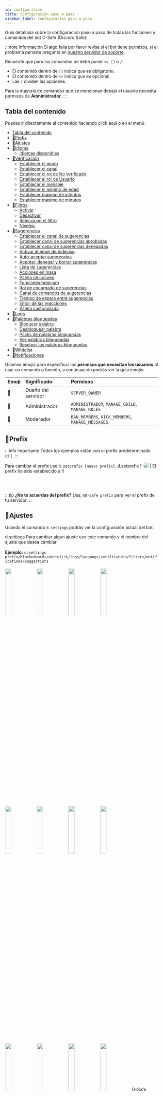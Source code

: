 ```yaml
---
id: configuration
title: Configuración paso a paso
sidebar_label: Configuración paso a paso
---
```


Guía detallada sobre la configuración paso a paso de todas las funciones y comandos del bot D-Safe (Discord Safe).

:::note Información
Si algo falla por favor revisa si el bot tiene permisos, si el problema persiste pregunta en [nuestro servidor de soporte](https://discordsafe.com/discord). 

Recuerde que para los comandos no debe poner `<>`, `[]` o `/`.
* El contenido dentro de `[]` indica que es obligatorio.
* El contenido dentro de `<>` indica que es opcional.
* Las `/` dividen las opciones.

Para la mayoría de comandos que se mencionan debajo el usuario necesita permisos de **Administrador**.
:::

## Tabla del contenido
Puedes ir directamente al contenido haciendo click aquí o en el menú.
- [Tabla del contenido](#tabla-del-contenido)
- [🔨Prefix](#prefix)
- [🔧Ajustes](#ajustes)
- [🔨Idioma](#idioma)
  - [Idiomas disponibles](#idiomas-disponibles)
- [🔨Verificación](#verificación)
  - [Establecer el modo](#establecer-el-modo)
  - [Establecer el canal](#establecer-el-canal)
  - [Establecer el rol de No verificado](#establecer-el-rol-de-no-verificado)
  - [Establecer el rol de Usuario](#establecer-el-rol-de-usuario)
  - [Establecer el mensaje](#establecer-el-mensaje)
  - [Establecer el mínimo de edad](#establecer-el-mínimo-de-edad)
  - [Establecer máximo de intentos](#establecer-máximo-de-intentos)
  - [Establecer máximo de minutos](#establecer-máximo-de-minutos)
- [🔨Filtros](#filtros)
    - [Activar](#activar)
    - [Desactivar](#desactivar)
  - [Seleccione el filtro](#seleccione-el-filtro)
  - [Niveles:](#niveles)
- [🔧Sugerencias](#sugerencias)
  - [Establecer el canal de sugerencias](#establecer-el-canal-de-sugerencias)
  - [Establecer canal de sugerencias aprobadas](#establecer-canal-de-sugerencias-aprobadas)
  - [Establecer canal de sugerencias denegadas](#establecer-canal-de-sugerencias-denegadas)
  - [Activar el emoji de indeciso](#activar-el-emoji-de-indeciso)
  - [Auto-aceptar sugerencias](#auto-aceptar-sugerencias)
  - [Aceptar, denegar y borrar sugerencias](#aceptar-denegar-y-borrar-sugerencias)
  - [Lista de sugerencias](#lista-de-sugerencias)
  - [Acciones en masa](#acciones-en-masa)
  - [Paleta de colores](#paleta-de-colores)
  - [Funciones premium](#funciones-premium)
  - [Rol de encargado de sugerencias](#rol-de-encargado-de-sugerencias)
  - [Canal de comandos de sugerencias](#canal-de-comandos-de-sugerencias)
  - [Tiempo de espera entre sugerencias](#tiempo-de-espera-entre-sugerencias)
  - [Emoji de las reacciones](#emoji-de-las-reacciones)
  - [Paleta customizada](#paleta-customizada)
- [🔨Logs](#logs)
- [🔧Palabras bloqueadas](#palabras-bloqueadas)
  - [Bloquear palabra](#bloquear-palabra)
  - [Desbloquear palabra](#desbloquear-palabra)
  - [Packs de palabras bloqueadas](#packs-de-palabras-bloqueadas)
  - [Ver palabras bloqueadas](#ver-palabras-bloqueadas)
  - [Resetear las palabras bloqueadas](#resetear-las-palabras-bloqueadas)
- [🔧Whitelist](#whitelist)
- [👑Notificaciones](#notificaciones)

Usamos emojis para especificar los **permisos que necesitan los usuarios** al usar un comando o función, a continuación podrás ver la guía emojis:

| Emoji | Significado | Permisos | 
| :--- | :--- | :--- | 
| 👑 | Dueño del servidor | ```SERVER_OWNER``` | 
| 🔨 | Administrador | ```ADMINISTRADOR```, ```MANAGE_GUILD```, ```MANAGE_ROLES``` | 
| 🔧 | Moderador | ```BAN_MEMBERS```, ```KICK_MEMBERS```, ```MANAGE_MESSAGES``` | 

## 🔨Prefix
:::info Importante
Todos los ejemplos están con el prefix predeterminado (``d.``).
:::

Para cambiar el prefix use `d.setprefix [nuevo prefix]`.
<DiscordMessages>
    <DiscordMessage author="Usuario" avatar="red">d.setprefix !!</DiscordMessage>
    <discord-message author="D-Safe" avatar="https://i.imgur.com/FFBgOWE.png" bot='true' verified='true'><img className="discord-emoji" src="https://cdn.discordapp.com/emojis/656224418946744320.gif?1"></img> | El prefix ha sido establecido a !!</discord-message>
</DiscordMessages>


<br></br>

:::tip
**¿No te acuerdas del prefix?**
Usa, ``@D-Safe prefix`` para ver el prefix de tu servidor.
:::

## 🔧Ajustes

Usando el comando `d.settings` podrás ver la configuración actual del bot.

<DiscordMessages>
    <DiscordMessage author="Usuario" avatar="red">d.settings</DiscordMessage>
    <discord-message author="D-Safe" avatar="https://i.imgur.com/FFBgOWE.png" bot='true' verified='true'>
                        <discord-embed slot="embeds" author-image="https://images-ext-2.discordapp.net/external/niVldYS18DVS1ORILlwtig2pClsSJYcJhDDNBum61zQ/https/i.imgur.com/1yIcepa.png" author-name="Panel de ajustes de Servidor" color="#aab9fa" thumbnail="https://images-ext-1.discordapp.net/external/PY5lJndEamUbBDSM5UsR1w0TXKqKw5az2PEcQ5PYSzI/https/i.imgur.com/91NmeWi.png" url="https://discordsafe.com/">
                            Para cambiar algun ajuste use este comando y el nombre del ajuste que desea cambiar.
                            <br></br>
                            <b>Ejemplo:</b> <code>d.settings prefix/blockedwords/whitelist/logs/language/verification/filters/notifications/suggestions</code>
                            <br></br>
                            <discord-embed-fields slot="fields">
                                <discord-embed-field field-title="❯ Prefix" inline="" inline-index="1"><img src="https://cdn.discordapp.com/emojis/603988751978463268.png?v=1" width="20%"></img></discord-embed-field>
                                <discord-embed-field field-title="❯ Aviso entrada raiders" inline="" inline-index="2"><img src="https://cdn.discordapp.com/emojis/603988751978463268.png?v=1" width="20%"></img></discord-embed-field>
                                <discord-embed-field field-title="❯ Logs" inline="" inline-index="3"><img src="https://cdn.discordapp.com/emojis/603988751978463268.png?v=1" width="20%"></img></discord-embed-field>
                                <discord-embed-field field-title="❯ Idioma" inline="" inline-index="1"><img src="https://cdn.discordapp.com/emojis/603988751978463268.png?v=1" width="20%"></img></discord-embed-field>
                                <discord-embed-field field-title="❯ Palabras bloqueadas" inline="" inline-index="2"><img src="https://cdn.discordapp.com/emojis/603988751978463268.png?v=1" width="20%"></img></discord-embed-field>
                                <discord-embed-field field-title="❯ Whitelist" inline="" inline-index="3"><img src="https://cdn.discordapp.com/emojis/603988751978463268.png?v=1" width="20%"></img></discord-embed-field>
                                <discord-embed-field field-title="❯ Verificación" inline="" inline-index="1"><img src="https://cdn.discordapp.com/emojis/603988751978463268.png?v=1" width="20%"></img></discord-embed-field>
                                <discord-embed-field field-title="❯ Filtro Invitaciones" inline="" inline-index="2"><img src="https://cdn.discordapp.com/emojis/603988751978463268.png?v=1" width="20%"></img></discord-embed-field>
                                <discord-embed-field field-title="❯ Filtro Iploggers" inline="" inline-index="3"><img src="https://cdn.discordapp.com/emojis/603988751978463268.png?v=1" width="20%"></img></discord-embed-field>
                                <discord-embed-field field-title="❯ Filtro Imágenes" inline="" inline-index="1"><img src="https://cdn.discordapp.com/emojis/603988751978463268.png?v=1" width="20%"></img></discord-embed-field>
                                <discord-embed-field field-title="❯ Filtro Anti-Spam" inline="" inline-index="2"><img src="https://cdn.discordapp.com/emojis/603988751978463268.png?v=1" width="20%"></img></discord-embed-field>
                                <discord-embed-field field-title="❯ Sugerencias" inline="" inline-index="3"><img src="https://cdn.discordapp.com/emojis/603988751978463268.png?v=1" width="20%"></img></discord-embed-field>
                            </discord-embed-fields>
                            <span slot="footer">D-Safe</span>
                        </discord-embed>
                    </discord-message>
</DiscordMessages>

## 🔨Idioma

El idioma por defecto del bot es **Español.**

### Idiomas disponibles

* ``es-ES`` - Español (España).
* ``en-US`` - Inglés (Estados Unidos).

Para cambiar el idioma use `d.setlang [es-ES / en-US]`.

<DiscordMessages>
    <DiscordMessage author="Usuario" avatar="red">d.setlang es-ES</DiscordMessage>
    <discord-message author="D-Safe" avatar="https://i.imgur.com/FFBgOWE.png" bot='true' verified='true'><img className="discord-emoji" src="https://cdn.discordapp.com/emojis/656224418946744320.gif?1"></img> | El idioma del servidor ha sido establecido a <code>Español (España)</code></discord-message>
</DiscordMessages>

## 🔨Verificación

Establezca la verificación de su servidor con uno de **nuestros poderosos modos** para evitar usuarios conflictivos, multicuentas o bots de spam.

* Usando el comando `d.verification` podrá ver la configuración actual de la verificación.
* Para desactivarlo use:  `d.verification disable`

<DiscordMessages>
    <discord-message author="D-Safe" avatar="https://i.imgur.com/FFBgOWE.png" bot='true' verified='true'>
                        <discord-embed slot="embeds" embed-title="Bivenvenid@ a Servidor" color="#aab9fa" image="https://media.discordapp.net/attachments/750703042386591744/751400793248366592/captcha.png" thumbnail="https://i.imgur.com/Xf4UpdU.png">
                            <discord-embed-fields slot="fields">
                                <discord-embed-field field-title="Captcha" inline="1" inline-index="1">Antes de continuar, debes responder este <span class="bold">captcha</span>, hazlo para poder acceder al servidor. Tienes <span class="bold">5 intentos</span> y <span class="bold">4 minutos</span> para completarlo.</discord-embed-field>
                                <discord-embed-field field-title="¿Por qué?" inline="2" inline-index="2">Esto es para proteger el servidor de los bots de spam y multicuentas.</discord-embed-field>
                            </discord-embed-fields>
                            <span slot="footer">Si algo falla, póngase en contacto con la administración del servidor.</span>
                        </discord-embed>
                    </discord-message>
</DiscordMessages>

### Establecer el modo
Establezca el modo de verificación que más le convenga usando `d.verification setmode <Modo>`.
Los modos de verificación son los siguientes:

| 🔧 Modo | 📣 Descripción | 📑 Requiere | 🔐 Nivel protección |
| :--- | :--- | :--- | :--- |
| **Approval** | El usuario tiene que ser aprobado por un Administrador con `d.approve @Usuario` | Canal, Rol No Verificado, Rol Usuario. | **4** |
| **Captcha** | El usuario tiene que completar correctamente un captcha. | Canal, Rol No Verificado, Rol Usuario. | **3** |
| **Reaction** | El usuario tiene que reaccionar a un mensaje para acceder al servidor. | Canal, Rol No Verificado, Rol Usuario, Mensaje. | **2** |
| **Verification** | El usuario tiene que usar el comando `d.verifyme` para entrar. | Canal, Rol No Verificado, Rol Usuario. | **1** |

<DiscordMessages>
    <DiscordMessage author="Usuario" avatar="red">d.verification setmode captcha</DiscordMessage>
    <discord-message author="D-Safe" avatar="https://i.imgur.com/FFBgOWE.png" bot='true' verified='true'><img className="discord-emoji" src="https://cdn.discordapp.com/emojis/656224418946744320.gif?1"></img> | El modo ha sido establecido a <code>captcha</code></discord-message>
</DiscordMessages>

### Establecer el canal
Debe establecer el canal de verificación donde se mandará el captcha, o donde esté el mensaje al que tengan que reaccionar o donde tienen que poner los comandos.

Establezca el canal con `d.verification setchannel #Canal`.

<DiscordMessages>
    <DiscordMessage author="Usuario" avatar="red">d.verification setchannel <discord-mention type="channel">bienvenidas</discord-mention></DiscordMessage>
    <discord-message author="D-Safe" avatar="https://i.imgur.com/FFBgOWE.png" bot='true' verified='true'><img className="discord-emoji" src="https://cdn.discordapp.com/emojis/656224418946744320.gif?1"></img> El canal ha sido establecido a <discord-mention type="channel">bienvenidas</discord-mention></discord-message>
</DiscordMessages>

### Establecer el rol de No verificado
:::caution Aviso
Usted tendrá que configurar este rol en su servidor para que solo vea los canales que usted quiera y que cuando se verifique tenga acceso completo al servidor.
:::

Este será el rol que se les dará a los nuevos usuarios al entrar al servidor antes de verificarse.

Establezca el rol de No verificados con:
`d.verification setguest @Rol`.

<DiscordMessages>
    <DiscordMessage author="Usuario" avatar="red">d.verification setguest <discord-mention class="discord-mention discord-user-mention">No verificado</discord-mention></DiscordMessage>
    <discord-message author="D-Safe" avatar="https://i.imgur.com/FFBgOWE.png" bot='true' verified='true'><img className="discord-emoji" src="https://cdn.discordapp.com/emojis/656224418946744320.gif?1"></img> | El rol ha sido establecido a <discord-mention class="discord-mention discord-user-mention">No verificado</discord-mention></discord-message>
</DiscordMessages>

### Establecer el rol de Usuario
Este será el rol que se les dará a los nuevos usuarios al verificarse (normalmente el rol Usuario).

El comando para establecerlo es `d.verification setuser @Rol`.

<DiscordMessages>
    <DiscordMessage author="Usuario" avatar="red">d.verification setuser <discord-mention class="discord-mention discord-user-mention">Usuario</discord-mention></DiscordMessage>
    <discord-message author="D-Safe" avatar="https://i.imgur.com/FFBgOWE.png" bot='true' verified='true'><img className="discord-emoji" src="https://cdn.discordapp.com/emojis/656224418946744320.gif?1"></img> | El rol ha sido establecido a <discord-mention class="discord-mention discord-user-mention">Usuario</discord-mention></discord-message>
</DiscordMessages>

### Establecer el mensaje
:::caution Aviso
**Solo es necesario este ajuste** en el modo **reaction**.
:::

Establezca el mensaje al que tendrán que reaccionar los No Verificados al unirse a su servidor.
**Importante,** el mensaje que establezca debe de estar dentro del canal que configuró anteriormente.

Configure el mensaje usando: `d.verification setmessage MensajeID`. 

[¿No sabes cómo copiar una ID?](../ayuda/copiar-ids)

<DiscordMessages>
    <DiscordMessage author="Usuario" avatar="red">d.verification setmessage 756893307325513795</DiscordMessage>
    <discord-message author="D-Safe" avatar="https://i.imgur.com/FFBgOWE.png" bot='true' verified='true'><img className="discord-emoji" src="https://cdn.discordapp.com/emojis/656224418946744320.gif?1"></img> | El mensaje ha sido establecido a <code>756893307325513795</code>.</discord-message>
</DiscordMessages>

### Establecer el mínimo de edad
Establezca el **mínimo de días que deben tener las cuentas** cuando se unen a su servidor, así evita que entren multicuentas o auto-bots de spam.

* Configure el mínimo con: `d.verification setage <1-30 Días>`.
* Puede desactivarlo con `d.verification setage disable`.

<DiscordMessages>
    <DiscordMessage author="Usuario" avatar="red">d.verification setage 20</DiscordMessage>
    <discord-message author="D-Safe" avatar="https://i.imgur.com/FFBgOWE.png" bot='true' verified='true'><img className="discord-emoji" src="https://cdn.discordapp.com/emojis/656224418946744320.gif?1"></img> | Se ha establecido el tiempo mínimo de la cuenta de los nuevos usuarios a <span class="bold">20</span> días.</discord-message>
</DiscordMessages>

<DiscordMessages>
    <discord-message author="D-Safe" avatar="https://i.imgur.com/FFBgOWE.png" bot='true' verified='true'>Has sido expulsado de <span class="bold">Servidor</span> porque su cuenta no supera el mínimo de <span class="bold">20</span> días.</discord-message>
</DiscordMessages>

### Establecer máximo de intentos
:::caution Aviso
**Este es un ajuste opcional** del modo **captcha**.
:::

Establezca el **número máximo de intentos** que pueden hacer los usuarios en el **captcha**.

Configure el máximo de intentos con ``d.verification setattempts [Número]``.

Puede volver a la cantidad por defecto con ``d.verification setattempts default``.

<DiscordMessages>
    <DiscordMessage author="Usuario" avatar="red">d.verification setattempts 5</DiscordMessage>
    <discord-message author="D-Safe" avatar="https://i.imgur.com/FFBgOWE.png" bot='true' verified='true'><img className="discord-emoji" src="https://cdn.discordapp.com/emojis/656224418946744320.gif?1"></img> |  Se ha establecido el máximo de intentos de la verificación a <span class="bold">5 intentos</span>.</discord-message>
</DiscordMessages>

### Establecer máximo de minutos
:::caution Aviso
**Este es un ajuste opcional** del modo **captcha**.
:::

Establezca el **tiempo máximo de espera** en la verificación captcha **captcha**.

Configure el máximo de intentos con ``d.verification settime [Número]`` (en minutos).

Puede volver a la cantidad por defecto con ``d.verification settime default``.

<DiscordMessages>
    <DiscordMessage author="Usuario" avatar="red">d.verification settime 4</DiscordMessage>
    <discord-message author="D-Safe" avatar="https://i.imgur.com/FFBgOWE.png" bot='true' verified='true'><img className="discord-emoji" src="https://cdn.discordapp.com/emojis/656224418946744320.gif?1"></img> |   Se ha establecido los minutos de la verificación a <span class="bold">4 minutos</span>.</discord-message>
</DiscordMessages>

##  🔨Filtros
Los filtros permiten proteger tu servidor para **evitar que se envíe contenido malicioso** y que tus canales sean un lugar limpio.

#### Activar
Para activarlos siga la guía dando click abajo, al filtro que quiera activar.

#### Desactivar
Para desactivar un filtro use: ``d.filters deactivate <filtro>``

### Seleccione el filtro


<Tabs
  defaultValue="anti-spam"
  values={[
    {label: 'Invitaciones', value: 'invitaciones'},
    {label: 'Anti-Iploggers', value: 'anti-iploggers'},
    {label: 'Imágenes', value: 'imgs'},
    {label: 'Anti-Spam', value: 'anti-spam'},
    {label: 'Palabras', value: 'words'},
  ]}>
  <TabItem value="invitaciones">
  Borra las invitaciones a servidores de Discord enviadas por miembros sin permisos.


  **Para activarlo use:** ``d.filter activate invites``

  <DiscordMessages>
    <DiscordMessage author="Usuario" avatar="red"><span class="red-text">https://discord.gg/UnanseAMiServidorPorfa:(</span></DiscordMessage>
    <discord-message author="D-Safe" avatar="https://i.imgur.com/FFBgOWE.png" bot='true' verified='true'><img className="discord-emoji" src="https://cdn.discordapp.com/emojis/657955119886893057.gif?v=1"></img> | No se permiten invitaciones a otros servidores de discord.</discord-message>
</DiscordMessages>
  </TabItem>
  <TabItem value="anti-iploggers">

  **Obtén el filtro más avanzado que bloquea +800 iploggers siendo [premium](ayuda/discord-safe-premium.md).**
  **(El normal sigue siendo gratis).**

  Bloquea y borra todos los enlaces que sean iploggers destinados a obtener datos privados de los usuarios que entren.


  **Para activarlo usa:** ``d.filter activate anti-iploggers``.

  <DiscordMessages>
    <DiscordMessage author="Usuario" avatar="red"><span class="red-text">https://grabify.link/lolEstoEsUnIploggerLMAO</span></DiscordMessage>
    <discord-message author="D-Safe" avatar="https://i.imgur.com/FFBgOWE.png" bot='true' verified='true'><img className="discord-emoji" src="https://cdn.discordapp.com/emojis/657955119886893057.gif?v=1"></img> | <span class="bold">[Anti Iplogger Básico]</span> No se permiten enviar enlaces iploggers o maliciosos.</discord-message>
</DiscordMessages>
  </TabItem>
  <TabItem value="imgs">

  **Obtén este filtro siendo [premium](ayuda/discord-safe-premium.md).**

  Bloquea y borra todas las im&#xE1;genes que contengan gore o sean NSFW enviadas fueras de canales NSFW. 
  

  **Para activarlo usa:** ``d.filter activate images``

  <DiscordMessages>
    <DiscordMessage author="Usuario" avatar="red"><discord-attachment slot="attachments" url="https://i.imgur.com/HJ3Oh4V.png" height="278" width="278" alt="dragonite"></discord-attachment>
    </DiscordMessage>
    <discord-message author="D-Safe" avatar="https://i.imgur.com/FFBgOWE.png" bot='true' verified='true'><img className="discord-emoji" src="https://cdn.discordapp.com/emojis/657955119886893057.gif?v=1"></img> | <span class="bold">[Filtro Imágenes Premium]</span> No se permite contenido NSFW fuera de canales NSFW.</discord-message>
</DiscordMessages>
  </TabItem>
  <TabItem value="anti-spam">
  Analiza los mensajes y si detecta que es spam lo borrará.
  

  **Para activarlo usa:** ``d.filter activate anti-spam``
  

  ### Niveles:

  Puedes indicar el nivel de **anti-spam** que quiera, por defecto o si no lo indica será el ``1``.
  
  Establece el nivel con: ``d.filter activate anti-spam level <Nivel>``

  | 📏 Nivel | 📣 Descripción |
  | :--- | :--- |
  | <img className="emoji-table" src="https://cdn.discordapp.com/emojis/755768668360540170.png?v=1"></img> **Nivel 1** | Prohíbe un mensaje con muchas mayúsculas o spam. | 
  | <img className="emoji-table" src="https://cdn.discordapp.com/emojis/755768668180316202.png?v=1"></img> **Nivel 2** | Prohíbe los mensajes duplicados, flood de mensajes, mayúsculas y spam. | 
  | <img className="emoji-table" src="https://cdn.discordapp.com/emojis/755768668318728202.png?v=1"></img> **Nivel 3** | Prohíbe todos los mensajes duplicados, flood de mensajes, mayúsculas, copypastas y spam. | 

<DiscordMessages>
    <DiscordMessage author="Usuario" avatar="red">d.filter activate anti-spam level 3</DiscordMessage>
    <discord-message author="D-Safe" avatar="https://i.imgur.com/FFBgOWE.png" bot='true' verified='true'><img className="discord-emoji" src="https://cdn.discordapp.com/emojis/656224418946744320.gif?1"></img> | Se ha establecido correctamente el nivel 3.</discord-message>
</DiscordMessages>

 <DiscordMessages>
    <DiscordMessage author="Usuario" avatar="red"><span class="red-text">
    Mirá 👁 dejemos algo 🙄 claro ⚪️ mamavergas 🍆 Free Fire 🔥 es el mejor 😩 juego de la década 😡😡👊🏼 Free Fire 🔥 tiene unos gráficos 👅 que se asemejan a los de la ps4 🎮 y son mejores 👍🏼 que esa cochinada 🤢🤮 de Halo o Doom 😂😂👌🏼
    Como es posible 🙄 que tanto 😳 pendejo 😤esté en este grupo 😂😎 chupándosela a mierdacraft😡😡👊🏼</span></DiscordMessage>
    <discord-message author="D-Safe" avatar="https://i.imgur.com/FFBgOWE.png" bot='true' verified='true'><img className="discord-emoji" src="https://cdn.discordapp.com/emojis/657955119886893057.gif?v=1"></img> | <span class="bold">[AntiSpam]</span> Su mensaje ha sido clasificado como spam.</discord-message>
</DiscordMessages>
  </TabItem>
  <TabItem value="words">

  Filtro de palabras bloqueadas, para bloquear una palabra usa ``d.blockword add <palabra>``.

  Vaya a [palabras bloqueadas](#palabras-bloqueadas) para mucha más información.

<DiscordMessages>
    <DiscordMessage author="Usuario" avatar="red"><span class="red-text">hijo de puta</span></DiscordMessage>
    <discord-message author="D-Safe" avatar="https://i.imgur.com/FFBgOWE.png" bot='true' verified='true'><img className="discord-emoji" src="https://cdn.discordapp.com/emojis/657955119886893057.gif?v=1"></img> | Esa palabra está bloqueada.</discord-message>
</DiscordMessages>
  </TabItem>
</Tabs>

## 🔧Sugerencias
Reciba feedback de sus usuarios mediantes sugerencias completamente customizables.

<DiscordMessages>
    <discord-message author="D-Safe" avatar="https://i.imgur.com/FFBgOWE.png" bot='true' verified='true'>
                        <discord-embed slot="embeds" author-image="https://i.imgur.com/rhJnYCl.png" author-name="Usuario#0000" color="#a9eda4" timestamp="12/01/2020">
                            Me gustaría un canal de #gaming, donde poder buscar amigos para partidas de videojuegos :D, estaría genial
                            <discord-embed-fields slot="fields">
                                <discord-embed-field field-title="Comentario del staff" inline="1" inline-index="1">Lo he hablado con el staff y ¡nos encanta tu idea! ya hemos creado el canal
                                </discord-embed-field>
                                <discord-embed-field field-title="Estadísticas" inline="2" inline-index="2">
                                    Resumen: <bold>+13</bold><br></br>
                                    Votos positivos: <bold>13</bold> <code>100%</code><br></br>
                                    Votos negativos: <bold>0</bold> <code>0%</code>
                                </discord-embed-field>
                            </discord-embed-fields>
                            <span slot="footer">ID de la sugerencia: 3</span>
                        </discord-embed>
                    </discord-message>
</DiscordMessages>

### Establecer el canal de sugerencias
Establezca el canal donde se enviarán las sugerencias de los usuarios.
Establézcalo con `d.suggestions setchannel #Canal/CanalID`.

<DiscordMessages>
    <DiscordMessage author="Usuario" avatar="red">d.suggestions setchannel <discord-mention type="channel">sugerencias</discord-mention></DiscordMessage>
    <discord-message author="D-Safe" avatar="https://i.imgur.com/FFBgOWE.png" bot='true' verified='true'><img className="discord-emoji" src="https://cdn.discordapp.com/emojis/656224418946744320.gif?1"></img> El canal de sugerencias se ha establecido correctamente a <discord-mention type="channel">sugerencias</discord-mention>.</discord-message>
</DiscordMessages>

### Establecer canal de sugerencias aprobadas
:::info
Esto es opcional si es que quiere hacer que se envíen notificaciones cuando se aprueba una sugerencia.
:::

Establézcalo  con `d.suggestions setapproved #Canal/CanalID`.

<DiscordMessages>
    <DiscordMessage author="Usuario" avatar="red">d.suggestions setapproved <discord-mention type="channel">sugerencias-aprobadas</discord-mention></DiscordMessage>
    <discord-message author="D-Safe" avatar="https://i.imgur.com/FFBgOWE.png" bot='true' verified='true'><img className="discord-emoji" src="https://cdn.discordapp.com/emojis/656224418946744320.gif?1"></img> El canal de sugerencias aprobadas se ha establecido correctamente a <discord-mention type="channel">sugerencias-aprobadas</discord-mention>.</discord-message>
</DiscordMessages>

### Establecer canal de sugerencias denegadas
:::info
Esto es opcional si es que quiere hacer que se envíen notificaciones cuando se deniega una sugerencia.
:::

Establézcalo con `d.suggestions setdenied #Canal/CanalID`.

<DiscordMessages>
    <DiscordMessage author="Usuario" avatar="red">d.suggestions setdenied <discord-mention type="channel">sugerencias-denegadas</discord-mention></DiscordMessage>
    <discord-message author="D-Safe" avatar="https://i.imgur.com/FFBgOWE.png" bot='true' verified='true'><img className="discord-emoji" src="https://cdn.discordapp.com/emojis/656224418946744320.gif?1"></img> El canal de sugerencias denegadas se ha establecido correctamente a <discord-mention type="channel">sugerencias-denegadas</discord-mention>.</discord-message>
</DiscordMessages>

### Activar el emoji de indeciso
Puede indicar que se añada el emoji de indeciso `❓` a las reacciones de las sugerencias, para aquellos usuarios que no estén seguros.

![Ejemplo](https://i.imgur.com/ARFrHal.png)

Puedes configurarlo con `d.suggestions questionEmoji enable / disable`.

<DiscordMessages>
    <DiscordMessage author="Usuario" avatar="red">d.suggestions questionEmoji enable</DiscordMessage>
    <discord-message author="D-Safe" avatar="https://i.imgur.com/FFBgOWE.png" bot='true' verified='true'><img className="discord-emoji" src="https://cdn.discordapp.com/emojis/656224418946744320.gif?1"></img> Se ha activado la opción de interrogación (❓) en las sugerencias.</discord-message>
</DiscordMessages>

### Auto-aceptar sugerencias
Puede establecer una cantidad de votos positivos donde las sugerencias se aceptan automáticamente.

Puede configurar con `d.suggestions autoaccept Número(1-1000) / disable`.

<DiscordMessages>
    <DiscordMessage author="Usuario" avatar="red">d.suggestions autoaccept 20</DiscordMessage>
    <discord-message author="D-Safe" avatar="https://i.imgur.com/FFBgOWE.png" bot='true' verified='true'><img className="discord-emoji" src="https://cdn.discordapp.com/emojis/656224418946744320.gif?1"></img> Se ha establecido la cantidad para autoaceptar sugerencias a <bold>20</bold>.</discord-message>
</DiscordMessages>

### Aceptar, denegar y borrar sugerencias
:::info
La ID de la sugerencia la puede encontrar al final del mensaje de la sugerencia, estás son números únicos para cada sugerencia.

![Ejemplo](https://i.imgur.com/y0wOy7i.png)
:::

* Aceptar: `d.suggestions approve IDSugerencia <Comentario>`.

<DiscordMessages>
    <DiscordMessage author="Usuario" avatar="red">d.suggestions approve 15 Me ha encantado la idea, la hablaré con el equipo!</DiscordMessage>
    <discord-message author="D-Safe" avatar="https://i.imgur.com/FFBgOWE.png" bot='true' verified='true'><img className="discord-emoji" src="https://cdn.discordapp.com/emojis/656224418946744320.gif?1"></img> Se ha aprobado la sugerencia <bold>15</bold> correctamente.</discord-message>
</DiscordMessages>


* Denegar: `d.suggestions deny IDSugerencia <Comentario>`.

<DiscordMessages>
    <DiscordMessage author="Usuario" avatar="red">d.suggestions deny 16 No creo que esta idea mejore el servidor</DiscordMessage>
    <discord-message author="D-Safe" avatar="https://i.imgur.com/FFBgOWE.png" bot='true' verified='true'><img className="discord-emoji" src="https://cdn.discordapp.com/emojis/656224418946744320.gif?1"></img> Se ha denegado la sugerencia <bold>16</bold> correctamente.</discord-message>
</DiscordMessages>


:::tip
Borrar una sugerencia borra todos los mensajes relacionados con ella, esa es la diferencia entre denegar y borrar.
:::

* Borrar: `d.suggestions delete IDSugerencia`.

<DiscordMessages>
    <DiscordMessage author="Usuario" avatar="red">d.suggestions delete 17</DiscordMessage>
    <discord-message author="D-Safe" avatar="https://i.imgur.com/FFBgOWE.png" bot='true' verified='true'><img className="discord-emoji" src="https://cdn.discordapp.com/emojis/656224418946744320.gif?1"></img> Se ha borrado la sugerencia <bold>17</bold> correctamente.</discord-message>
</DiscordMessages>


### Lista de sugerencias
Mira la lista de sugerencias con `d.suggestions list`, si hay más de una aparecerán reacciones para moverte entre ellas.

<DiscordMessages>
    <discord-message author="D-Safe" avatar="https://i.imgur.com/FFBgOWE.png" bot='true' verified='true'>
                        <discord-embed slot="embeds" color="#7289da" timestamp="12/01/2020" embed-title="Sugerencias pendientes" thumbnail="https://i.imgur.com/sdtCxV3.png">
                            <img className="discord-emoji" src="https://cdn.discordapp.com/emojis/779658830421557290.png?v=1"></img> » <code>ID de la sugerencia 1</code> Por <discord-mention type="member">Usuario</discord-mention><br></br>Me gustaría un canal de <discord-mention type="channel">gaming</discord-mention>, donde poder buscar amigos para partidas de videojuegos :D, estaría genial
                        </discord-embed>
                    </discord-message>
</DiscordMessages>

### Acciones en masa
Puedes aceptar, denegar y borrar sugerencias en masa si lo deseas, estos comandos no admiten comentarios.

* Aceptar: `d.suggestions massapprove IDSugerencia IDSugerencia...`.
* Denegar: `d.suggestions massdeny IDSugerencia IDSugerencia...`.
* Borrar: `d.suggestions massdelete IDSugerencia IDSugerencia...`.

### Paleta de colores
Puede customizar los colores de las sugerencias, los colores cambian de nivel dependiendo del número de votos.

Puede elegir entre una de las siguientes paletas de colores:

![Paletas de colores](https://i.imgur.com/e0wPvwV.png)

Puede seleccionar la peleta de colores que desea usar con `d.suggestions setpalette <Nombre paleta>`.

:::info
También puede customizar cada valor y crear su propia paleta de colores, eso requiere **D-Safe Premium**, estará a continuación.
:::

### Funciones premium
Las siguientes características solo pueden ser usadas con **[D-Safe Premium](#premium)**.

### Rol de encargado de sugerencias
Establezca el rol encargado de las sugerencias con `d.suggestions setrole @Rol/RolID`.

<DiscordMessages>
    <DiscordMessage author="Usuario" avatar="red">d.suggestions setrole <discord-mention type="role">Staff</discord-mention></DiscordMessage>
    <discord-message author="D-Safe" avatar="https://i.imgur.com/FFBgOWE.png" bot='true' verified='true'><img className="discord-emoji" src="https://cdn.discordapp.com/emojis/656224418946744320.gif?1"></img> Se ha establecido correctamente el rol que puede administrar las sugerencias. Ahora los miembros con este rol podrán aceptar, denegar y borrar sugerencias.</discord-message>
</DiscordMessages>

### Canal de comandos de sugerencias
Establezca el canal donde únicamente se podrá usar el comando `suggest` con `d.suggestions setcommandschannel #Canal/CanalID`.

<DiscordMessages>
    <DiscordMessage author="Usuario" avatar="red">d.suggestions setcommandschannel <discord-mention type="channel">comandos</discord-mention></DiscordMessage>
    <discord-message author="D-Safe" avatar="https://i.imgur.com/FFBgOWE.png" bot='true' verified='true'><img className="discord-emoji" src="https://cdn.discordapp.com/emojis/656224418946744320.gif?1"></img> Se ha establecido correctamente el canal donde únicamente se puedan usar los comandos de sugerencias a <discord-mention type="channel">comandos</discord-mention>.</discord-message>
</DiscordMessages>

### Tiempo de espera entre sugerencias
Customize los minutos que debe pasar entre cada comando del `suggest` con `d.suggestions setcooldown Número(1-60) / disable`, el número son los minutos.

<DiscordMessages>
    <DiscordMessage author="Usuario" avatar="red">d.suggestions setcooldown 5</DiscordMessage>
    <discord-message author="D-Safe" avatar="https://i.imgur.com/FFBgOWE.png" bot='true' verified='true'><img className="discord-emoji" src="https://cdn.discordapp.com/emojis/656224418946744320.gif?1"></img> Se ha establecido correctamente el cooldown al enviar sugerencias. Ahora los miembros podrán enviar una sugerencia cada <bold>5</bold> minutos.</discord-message>
</DiscordMessages>

### Emoji de las reacciones
Personalize los emojis de las reacciones de las sugerencias con `d.suggestions setemoji EmojiPositivo EmojiNegativo EmojiIndeciso(si está activado)`.

<DiscordMessages>
    <DiscordMessage author="Usuario" avatar="red">d.suggestions setemoji <img class="discord-emoji" src="https://cdn.discordapp.com/emojis/700003446971170937.png?v=1"></img> <img class="discord-emoji" src="https://cdn.discordapp.com/emojis/700003446928965652.png?v=1"></img></DiscordMessage>
    <discord-message author="D-Safe" avatar="https://i.imgur.com/FFBgOWE.png" bot='true' verified='true'><img className="discord-emoji" src="https://cdn.discordapp.com/emojis/656224418946744320.gif?1"></img> Se han establecido correctamente los emojis personalizados.</discord-message>
</DiscordMessages>

### Paleta customizada
Customize la paleta de colores con `d.suggestions setpalette p1 #ColorHexadecimal`.

Puede obtener el código de color hexadecimal de la siguiente [página](https://htmlcolorcodes.com/).

Debe especificar el color de cada uno de los siguientes niveles, la `p` indica positivo, `n` indica negativo, del 1-3 cuanto más alto más votos hay.
* p1, Establece el color positivo para pocos votos.
* p2, Establece el color positivo para la mitad de votos.
* p3, Establece el color positivo para muchos votos.
* n1, Establece el color negativo para pocos votos.
* n2, Establece el color negativo para la mitad de votos.
* n3, Establece el color negativo para muchos votos.

<DiscordMessages>
    <DiscordMessage author="Usuario" avatar="red">d.suggestions setpalette p1 #f2dea5</DiscordMessage>
    <discord-message author="D-Safe" avatar="https://i.imgur.com/FFBgOWE.png" bot='true' verified='true'><img className="discord-emoji" src="https://cdn.discordapp.com/emojis/656224418946744320.gif?1"></img> Se ha establecido el <bold>p1</bold> a <code>#f2dea5</code>.</discord-message>
</DiscordMessages>


## 🔨Logs

Los logs permiten a los administradores **ver todos los eventos que ocurren en el servidor** \(roles borrados, roles añadidos, entradas, salidas, mensajes borrados, etc\).

* Para establecer un canal donde se manden los logs usa `d.logs` dentro del canal o `d.logs #Canal`.
* Para desactivar los logs use `d.logs disable`.

<DiscordMessages>
    <discord-message author="D-Safe" avatar="https://i.imgur.com/FFBgOWE.png" bot='true' verified='true'>
                        <discord-embed slot="embeds" author-image="https://i.imgur.com/rhJnYCl.png" author-name="Usuario#0000" embed-title="Mensaje Eliminado" color="#eb5e54" thumbnail="https://i.imgur.com/rhJnYCl.png">
                                jaja eres tonto
                            <discord-embed-fields slot="fields">
                                <discord-embed-field field-title="Canal." inline="" inline-index="1"><discord-mention type="channel">general</discord-mention> - <code>504679535598501898</code></discord-embed-field>
                            </discord-embed-fields>
                            <span slot="footer">Autor: 318327338226155541 | Mensaje ID: 727651117785415741</span>
                        </discord-embed>
                    </discord-message>
</DiscordMessages>

## 🔧Palabras bloqueadas

Bloquea palabras ofensivas que rompan las reglas del servidor.

<DiscordMessages>
    <DiscordMessage author="Usuario" avatar="red"><span class="red-text">hijo de puta</span></DiscordMessage>
    <discord-message author="D-Safe" avatar="https://i.imgur.com/FFBgOWE.png" bot='true' verified='true'><img className="discord-emoji" src="https://cdn.discordapp.com/emojis/657955119886893057.gif?v=1"></img> | Esa palabra está bloqueada.</discord-message>
</DiscordMessages>

### Bloquear palabra
Para bloquear una o varias palabras use `d.blockword add [Palabra] <Palabra> <Palabra>`.

<DiscordMessages>
    <DiscordMessage author="Usuario" avatar="red">d.blockword add :v ;v >:v</DiscordMessage>
    <discord-message author="D-Safe" avatar="https://i.imgur.com/FFBgOWE.png" bot='true' verified='true'><img className="discord-emoji" src="https://cdn.discordapp.com/emojis/656224418946744320.gif?1"></img> | Palabra/s bloqueada con éxito.</discord-message>
</DiscordMessages>

### Desbloquear palabra
Para desbloquear una o varias palabras use `d.blockword remove [Palabra] <Palabra> <Palabra>`.

<DiscordMessages>
    <DiscordMessage author="Usuario" avatar="red">d.blockword remove :v ;v >:v</DiscordMessage>
    <discord-message author="D-Safe" avatar="https://i.imgur.com/FFBgOWE.png" bot='true' verified='true'><img className="discord-emoji" src="https://cdn.discordapp.com/emojis/656224418946744320.gif?1"></img> | Palabra/s desbloqueada con éxito.</discord-message>
</DiscordMessages>

### Packs de palabras bloqueadas
Ahora puede bloquear un pack de palabras seleccionadas por nosotros para facilitarle la moderación.

* Para bloquear las palabras de un pack use: `d.blockword add pack <0/1/2>`
* Para desbloquear las palabras de un pack use: `d.blockword remove pack <0/1/2>`

| 📦 Pack | 📣 Descripción |
| :--- | :--- |
| **0** | Palabras recomendadas, ligeramente ofensivas. | 
| **1** | Palabras ofensivas e insultos. | 
| **2** | Palabras inapropiadas y explícitas. | 

<DiscordMessages>
    <DiscordMessage author="Usuario" avatar="red">d.blockword add pack 0</DiscordMessage>
    <discord-message author="D-Safe" avatar="https://i.imgur.com/FFBgOWE.png" bot='true' verified='true'>
    <img className="discord-emoji" src="https://cdn.discordapp.com/emojis/656224418946744320.gif?1"></img> | Se ha bloqueado la lista de palabras recomendadas con éxito.
    </discord-message>
</DiscordMessages>

### Ver palabras bloqueadas
Podrá ver la lista de palabras bloqueadas usando `d.blockword list`.

Este comando le envía un archivo **[Markdown](https://es.wikipedia.org/wiki/Markdown)** donde podrá ver las palabras.

### Resetear las palabras bloqueadas
Una forma sencilla de eliminar todas las palabras bloqueadas es usando `d.blockword reset`.

<DiscordMessages>
    <DiscordMessage author="Usuario" avatar="red">d.blockword reset</DiscordMessage>
    <discord-message author="D-Safe" avatar="https://i.imgur.com/FFBgOWE.png" bot='true' verified='true'><img className="discord-emoji" src="https://cdn.discordapp.com/emojis/656224418946744320.gif?1"></img> | Se han desbloqueado todas las palabras con éxito.</discord-message>
</DiscordMessages>

## 🔧Whitelist
Si no quieres que un usuario malicioso sea baneado al usar `d.forceban`.

* Ignore a un usuario del **forceban** usando `d.whitelist add UsuarioID`.
* Designore a un usuario del **forceban** usando `d.whitelist remove UsuarioID`.
* Vea la lista de usuarios ignorados con `d.whitelist list`.
* Borre todos los usuarios ignorados con `d.whitelist reset`.

## 👑Notificaciones
Activar las notificaciones avisa al **Dueño del servidor** cada vez que un usuario malicioso se una al servidor.

* Actívelo con `d.notifications on`.
* Desactívelo con `d.notifications off`.

<DiscordMessages>
    <discord-message author="D-Safe" avatar="https://i.imgur.com/FFBgOWE.png" bot='true' verified='true'>
                        <discord-embed slot="embeds" embed-title="Alerta" color="#aab9fa" thumbnail="https://i.imgur.com/io7SLqn.png">
                        Un miembro clasificado como malicioso ha entrado a su servidor.
                            <discord-embed-fields slot="fields">
                                <discord-embed-field field-title="Miembro" inline="" inline-index="1"><discord-mention class="discord-mention discord-user-mention">UsuarioMalicioso</discord-mention> - 660479309416235029</discord-embed-field>
                                <discord-embed-field field-title="Razón" inline="" inline-index="1">Raider</discord-embed-field>
                                <discord-embed-field field-title="Prueba" inline="" inline-index="1">https://imgur.com/xyz</discord-embed-field>
                            </discord-embed-fields>
                            <span slot="footer">Puede desactivar estas alertas usando d.notifications</span>
                        </discord-embed>
                    </discord-message>
</DiscordMessages>

